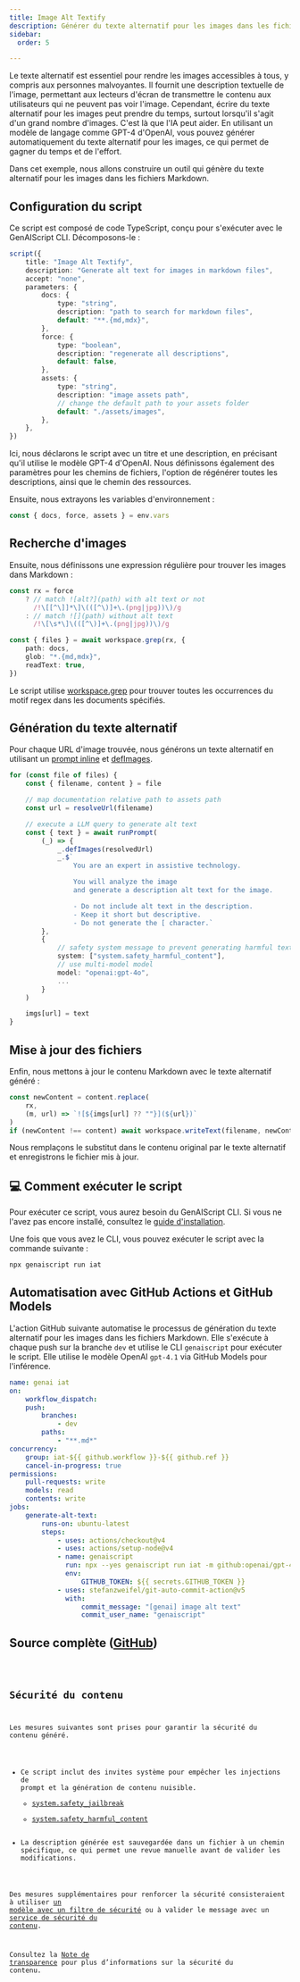 ```yaml
---
title: Image Alt Textify
description: Générer du texte alternatif pour les images dans les fichiers markdown
sidebar:
  order: 5

---
```



Le texte alternatif est essentiel pour rendre les images accessibles à tous, y compris aux personnes malvoyantes. Il fournit une description textuelle de l'image, permettant aux lecteurs d'écran de transmettre le contenu aux utilisateurs qui ne peuvent pas voir l'image.
Cependant, écrire du texte alternatif pour les images peut prendre du temps, surtout lorsqu'il s'agit d'un grand nombre d'images. C'est là que l'IA peut aider. En utilisant un modèle de langage comme GPT-4 d'OpenAI, vous pouvez générer automatiquement du texte alternatif pour les images, ce qui permet de gagner du temps et de l'effort.

Dans cet exemple, nous allons construire un outil qui génère du texte alternatif pour les images dans les fichiers Markdown.

## Configuration du script

Ce script est composé de code TypeScript, conçu pour s'exécuter avec le GenAIScript CLI. Décomposons-le :

```ts
script({
    title: "Image Alt Textify",
    description: "Generate alt text for images in markdown files",
    accept: "none",
    parameters: {
        docs: {
            type: "string",
            description: "path to search for markdown files",
            default: "**.{md,mdx}",
        },
        force: {
            type: "boolean",
            description: "regenerate all descriptions",
            default: false,
        },
        assets: {
            type: "string",
            description: "image assets path",
            // change the default path to your assets folder
            default: "./assets/images",
        },
    },
})
```

Ici, nous déclarons le script avec un titre et une description, en précisant qu'il utilise le modèle GPT-4 d'OpenAI.
Nous définissons également des paramètres pour les chemins de fichiers, l'option de régénérer toutes les descriptions, ainsi que le chemin des ressources.

Ensuite, nous extrayons les variables d'environnement :

```ts
const { docs, force, assets } = env.vars
```

## Recherche d'images

Ensuite, nous définissons une expression régulière pour trouver les images dans Markdown :

```ts
const rx = force
    ? // match ![alt?](path) with alt text or not
      /!\[[^\]]*\]\(([^\)]+\.(png|jpg))\)/g
    : // match ![](path) without alt text
      /!\[\s*\]\(([^\)]+\.(png|jpg))\)/g

const { files } = await workspace.grep(rx, {
    path: docs,
    glob: "*.{md,mdx}",
    readText: true,
})
```

Le script utilise [workspace.grep](../../reference/scripts/files#grep/) pour trouver toutes les occurrences du motif regex dans les documents spécifiés.

## Génération du texte alternatif

Pour chaque URL d'image trouvée, nous générons un texte alternatif en utilisant un [prompt inline](../../reference/scripts/inline-prompts/)
et [defImages](../../reference/scripts/images/).

```ts
for (const file of files) {
    const { filename, content } = file

    // map documentation relative path to assets path
    const url = resolveUrl(filename)

    // execute a LLM query to generate alt text
    const { text } = await runPrompt(
        (_) => {
            _.defImages(resolvedUrl)
            _.$`
                You are an expert in assistive technology.

                You will analyze the image
                and generate a description alt text for the image.

                - Do not include alt text in the description.
                - Keep it short but descriptive.
                - Do not generate the [ character.`
        },
        {
            // safety system message to prevent generating harmful text
            system: ["system.safety_harmful_content"],
            // use multi-model model
            model: "openai:gpt-4o",
            ...
        }
    )

    imgs[url] = text
}
```

## Mise à jour des fichiers

Enfin, nous mettons à jour le contenu Markdown avec le texte alternatif généré :

```ts
const newContent = content.replace(
    rx,
    (m, url) => `![${imgs[url] ?? ""}](${url})`
)
if (newContent !== content) await workspace.writeText(filename, newContent)
```

Nous remplaçons le substitut dans le contenu original par le texte alternatif et enregistrons le fichier mis à jour.

## 💻 Comment exécuter le script

Pour exécuter ce script, vous aurez besoin du GenAIScript CLI.
Si vous ne l'avez pas encore installé, consultez le [guide d'installation](https://microsoft.github.io/genaiscript/getting-started/installation).

Une fois que vous avez le CLI, vous pouvez exécuter le script avec la commande suivante :

```bash
npx genaiscript run iat
```

## Automatisation avec GitHub Actions et GitHub Models

L'action GitHub suivante automatise le processus de génération du texte alternatif pour les images dans les fichiers Markdown. Elle s'exécute à chaque push sur la branche `dev` et utilise le CLI `genaiscript` pour exécuter le script.
Elle utilise le modèle OpenAI `gpt-4.1` via GitHub Models pour l'inférence.

```yml title=".github/workflows/genai-iat.yml"
name: genai iat
on:
    workflow_dispatch:
    push:
        branches:
            - dev
        paths:
            - "**.md*"
concurrency:
    group: iat-${{ github.workflow }}-${{ github.ref }}
    cancel-in-progress: true
permissions:
    pull-requests: write
    models: read
    contents: write
jobs:
    generate-alt-text:
        runs-on: ubuntu-latest
        steps:
            - uses: actions/checkout@v4
            - uses: actions/setup-node@v4
            - name: genaiscript
              run: npx --yes genaiscript run iat -m github:openai/gpt-4.1 --out-trace $GITHUB_STEP_SUMMARY
              env:
                  GITHUB_TOKEN: ${{ secrets.GITHUB_TOKEN }}
            - uses: stefanzweifel/git-auto-commit-action@v5
              with:
                  commit_message: "[genai] image alt text"
                  commit_user_name: "genaiscript"
```

## Source complète ([GitHub](https://github.com/microsoft/genaiscript/blob/main/samples/sample/genaisrc/samples/iat.genai.mts))

<Code code={source} wrap={true} lang="ts" title="iat.genai.mts" />

## Sécurité du contenu

Les mesures suivantes sont prises pour garantir la sécurité du contenu généré.

* Ce script inclut des invites système pour empêcher les injections de prompt et la génération de contenu nuisible.
  * [system.safety\_jailbreak](../../reference/scripts/system#systemsafety_jailbreak/)
  * [system.safety\_harmful\_content](../../reference/scripts/system#systemsafety_harmful_content/)
* La description générée est sauvegardée dans un fichier à un chemin spécifique, ce qui permet une revue manuelle avant de valider les modifications.

Des mesures supplémentaires pour renforcer la sécurité consisteraient à utiliser [un modèle avec un filtre de sécurité](https://learn.microsoft.com/en-us/azure/ai-services/openai/concepts/content-filter?tabs=warning%2Cuser-prompt%2Cpython-new)
ou à valider le message avec un [service de sécurité du contenu](../../reference/scripts/content-safety/).

Consultez la [Note de transparence](../../reference/transparency-note/) pour plus d’informations sur la sécurité du contenu.
